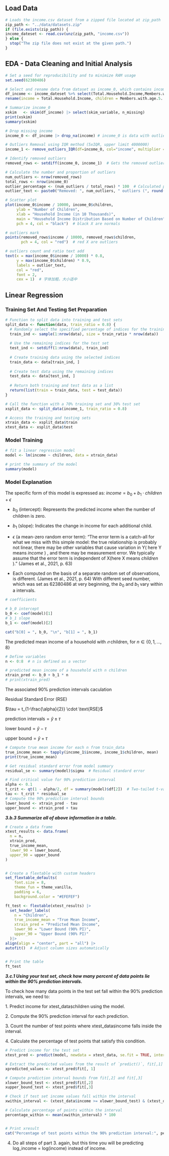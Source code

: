 ## Load Data

```r
# Loads the income.csv dataset from a zipped file located at zip_path
zip_path <- "../data/datasets.zip"
if (file.exists(zip_path)) {
income_dateset <- read.csv(unz(zip_path, "income.csv"))
} else {
  stop("The zip file does not exist at the given path.")
}

```

## EDA - Data Cleaning and Initial Analysis

```r
# Set a seed for reproducibility and to minimize RAM usage
set.seed(62380486) 

# Select and rename data from dataset as income_0, which contains income, children
df_income <- income_dateset %>% select(Total.Household.Income,Members.with.age.5...17.years.old) %>% 
rename(income = Total.Household.Income, children = Members.with.age.5...17.years.old)

# Summarize income_0 
xskim   <- skim(df_income) |> select(skim_variable, n_missing)
print(xskim)                           
summary(xskim)

```

```r
# Drop missing income  
income_0 <- df_income |> drop_na(income) # income_0 is data with outliers

# Outliers Removal using IQR method (5xIQR, upper limit 4000000)
income_1 <- remove_outliers_IQR(df=income_0, col="income", multiplier = 5, upper_cap = 2000000) 

# Identify removed outliers
removed_rows <- setdiff(income_0, income_1)  # Gets the removed outlier

# Calculate the number and proportion of outliers
num_outliers <- nrow(removed_rows)
total_rows <- nrow(income_0)
outlier_percentage <- (num_outliers / total_rows) * 100  # Calculated percentage
outlier_text <- paste0("Removed: ", num_outliers, " outliers (", round(outlier_percentage, 2), "%)")

# Scatter plot
plot(income_0$income / 10000, income_0$children,
     ylab = "Number of Children", 
     xlab = "Household Income (in 10 Thousands)", 
     main = "Household Income Distribution Based on Number of Children",
     pch = 4, col = "black")  # black X are normals

# outliers mark
points(removed_rows$income / 10000, removed_rows$children,
       pch = 4, col = "red")  # red X are outliers

# outliers count and ratio text add
text(x = max(income_0$income / 10000) * 0.8, 
     y = max(income_0$children) * 0.9, 
     labels = outlier_text, 
     col = "red", 
     font = 2, 
     cex = 1)  # 字体加粗，大小适中
```

\newpage

## Linear Regression

### Training Set And Testing Set Preparation

```r
# Function to split data into training and test sets
split_data <- function(data, train_ratio = 0.8) {
  # Randomly select the specified percentage of indices for the training set
  train_ind <- sample(1:nrow(data), size = train_ratio * nrow(data))
  
  # Use the remaining indices for the test set
  test_ind <- setdiff(1:nrow(data), train_ind)
  
  # Create training data using the selected indices
  train_data <- data[train_ind, ]
  
  # Create test data using the remaining indices
  test_data <- data[test_ind, ]
  
  # Return both training and test data as a list
  return(list(train = train_data, test = test_data))
}

# Call the function with a 70% training set and 30% test set
xsplit_data <- split_data(income_1, train_ratio = 0.8)

# Access the training and testing sets
xtrain_data <- xsplit_data$train
xtest_data <- xsplit_data$test
```

### Model Training

```r
# fit a linear regression model
model <- lm(income ~ children, data = xtrain_data)

# print the summary of the model
summary(model)
```

\newpage

### Model Explanation

The specific form of this model is expressed as: $income =b_0 + b_1 \cdot children + \epsilon$

-   $b_0$ (intercept): Represents the predicted income when the number of children is zero.

-   $b_1$ (slope): Indicates the change in income for each additional child.

-   $\epsilon$ (a mean-zero random error term): “The error term is a catch-all for what we miss with this simple model: the true relationship is probably not linear, there may be other variables that cause variation in Y( here Y means $income$ ) , and there may be measurement error. We typically assume that the error term is independent of X(here X means $children$ ).” (James et al., 2021, p. 63)

-   Each computed on the basis of a separate random set of observations, is different. (James et al., 2021, p. 64) With different seed number, which was set as $62380486$ at very beginning, the $b_0$ and $b_1$ vary within a intervals.

```r
# coefficients

# b_0 intercept
b_0 <- coef(model)[1]  
# b_1 slope
b_1 <- coef(model)[2]  

cat("b[0] = ", b_0, "\n", "b[1] = ", b_1)
```

The predicted mean income of a household with $𝑛$ children, for $n \in \{0,1,…,8\}$

```r
# Define variables
n <- 0:8  # n is defined as a vector

# predicted mean income of a household with n children
xtrain_pred <- b_0 + b_1 * n 
# print(xtrain_pred)
```

The associated 90% prediction intervals caculation

$\text{Residual Standard Error (RSE)}$

$\tau = t_{1-\frac{\alpha}{2}} \cdot \text{RSE}$

$\text{prediction intervals} = \hat{y} \pm \tau$

$\text{lower bound} = \hat{y} - \tau$

$\text{upper bound} = \hat{y}+\tau$

```r
# Compute true mean income for each n from train_data
true_income_mean <- tapply(income_1$income, income_1$children, mean)
print(true_income_mean)

# Get residual standard error from model summary
residual_se <- summary(model)$sigma  # Residual standard error

# Find critical value for 90% prediction interval
alpha <- 0.1
t_crit <- qt(1 - alpha/2, df = summary(model)$df[2])  # Two-tailed t-value
tau <- t_crit * residual_se
# Compute the 90% prediction interval bounds
lower_bound <- xtrain_pred - tau
upper_bound <- xtrain_pred + tau
```

***3.b.3 Summarize all of above information in a table.***

```r
# Create a data frame
xtest_results <- data.frame(
  n = n, 
  xtrain_pred,
  true_income_mean,
  lower_90 = lower_bound, 
  upper_90 = upper_bound
)


# Create a flextable with custom headers
set_flextable_defaults(
    font.size = 8, 
    theme_fun = theme_vanilla,
    padding = 6,
    background.color = "#EFEFEF")

ft_test <- flextable(xtest_results) |>
  set_header_labels(
    n = "Children",
    true_income_mean = "True Mean Income",
    xtrain_pred = "Predicted Mean Income",
    lower_90 = "Lower Bound (90% PI)",
    upper_90 = "Upper Bound (90% PI)"
  )|>
align(align = "center", part = "all") |>
autofit()  # Adjust column sizes automatically

  
# Print the table
ft_test
```

***3.c.1 Using your test set, check how many percent of data points lie within the 90% prediction intervals.***

To check how many data points in the test set fall within the 90% prediction intervals, we need to:

1\. Predict income for xtest_data`$`children using the model.

2\. Compute the 90% prediction interval for each prediction.

3\. Count the number of test points where xtest_data`$`income falls inside the interval.

4\. Calculate the percentage of test points that satisfy this condition.

```r
# Predict income for the test set
xtest_pred <- predict(model, newdata = xtest_data, se.fit = TRUE, interval = "prediction", level = 0.90)

# Extract the predicted values from the result of `predict()`, fit[,1]
xpredicted_values <- xtest_pred$fit[, 1]

# Compute prediction interval bounds from fit[,2] and fit[,3]
xlower_bound_test <- xtest_pred$fit[,2]
xupper_bound_test <- xtest_pred$fit[,3]

# Check if test set income values fall within the interval
xwithin_interval <- (xtest_data$income >= xlower_bound_test) & (xtest_data$income <= xupper_bound_test)

# Calculate percentage of points within the interval
percentage_within <- mean(xwithin_interval) * 100 


# Print xresult
cat("Percentage of test points within the 90% prediction interval:", percentage_within, "%\n")
```

4.  Do all steps of part 3. again, but this time you will be predicting log_income = log(income) instead of income.
